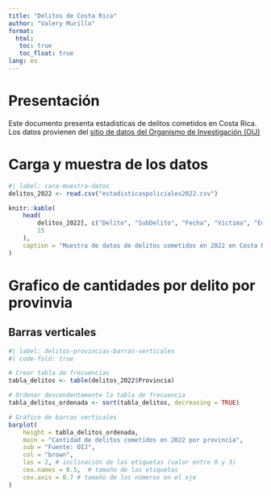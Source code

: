 ---
title: "Delitos de Costa Rica"
author: "Valery Murillo"
format:
  html:
   toc: true
   toc_float: true
lang: es
---

# Presentación 
Este documento presenta estadisticas de delitos cometidos en Costa Rica. Los datos provienen del [sitio de datos del Organismo de Investigación (OIJ)](https://sitiooij.poder-judicial.go.cr/index.php/ayuda/servicios-policiales/servicios-a-organizaciones/indice-de-transparencia-del-sector-publico-costarricense/datos-abiertos)




# Carga y muestra de los datos 
```{r}
#| label: cara-muestra-datos
delitos_2022 <- read.csv("estadisticaspoliciales2022.csv")

knitr::kable(
    head(
        delitos_2022[, c("Delito", "SubDelito", "Fecha", "Victima", "Edad", "Provincia")], 
        15
    ),
    caption = "Muestra de datos de delitos cometidos en 2022 en Costa Rica"
)

```

# Grafico de cantidades por delito por provinvia 
## Barras verticales
```{r}
#| label: delitos-provincias-barras-verticales
#| code-fold: true

# Crear tabla de frecuencias
tabla_delitos <- table(delitos_2022$Provincia)

# Ordenar descendentemente la tabla de frecuencia
tabla_delitos_ordenada <- sort(tabla_delitos, decreasing = TRUE)

# Gráfico de barras verticales
barplot(
    height = tabla_delitos_ordenada,
    main = "Cantidad de delitos cometidos en 2022 por provincia", 
    sub = "Fuente: OIJ",
    col = "brown",
    las = 2, # inclinación de las etiquetas (valor entre 0 y 3)
    cex.names = 0.5,  # tamaño de las etiquetas
    cex.axis = 0.7 # tamaño de los números en el eje 
)
```



